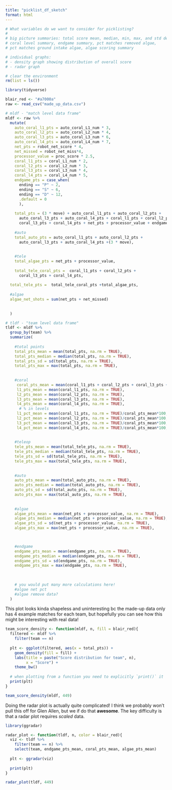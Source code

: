 ```yaml
---
title: "picklist_df_sketch"
format: html
---
```


```r
# What variables do we want to consider for picklisting? 
# 
# big picture summaries: total score mean, median, min, max, and std dev
# coral level summary, endgame summary, pct matches removed algae, 
# pct matches ground intake algae, algae scoring summary

# individual graphs: 
# - density graph showing distribution of overall score
# - radar graph
```

```r
# clear the environment
rm(list = ls())

library(tidyverse)

blair_red <- "#a7000a"
raw <- read_csv("made_up_data.csv")

# mldf - "match level data frame"
mldf <- raw %>%
  mutate(
    auto_coral_l1_pts = auto_coral_L1_num * 3, 
    auto_coral_l2_pts = auto_coral_L2_num * 4, 
    auto_coral_l3_pts = auto_coral_L3_num * 6, 
    auto_coral_l4_pts = auto_coral_L4_num * 7, 
    net_pts = robot_net_score * 4, 
    net_missed = robot_net_miss*4,
    processor_value = proc_score * 2.5, 
    coral_l1_pts = coral_L1_num * 2, 
    coral_l2_pts = coral_L2_num * 3, 
    coral_l3_pts = coral_L3_num * 4, 
    coral_l4_pts = coral_L4_num * 5, 
    endgame_pts = case_when(
      ending == "P" ~ 2, 
      ending == "S" ~ 6, 
      ending == "D" ~ 12, 
      .default = 0
      ),
    
    total_pts = (3 * move) + auto_coral_l1_pts + auto_coral_l2_pts + 
      auto_coral_l3_pts + auto_coral_l4_pts + coral_l1_pts + coral_l2_pts + 
      coral_l3_pts + coral_l4_pts + net_pts + processor_value + endgame_pts,
    
    #auto
    total_auto_pts = auto_coral_l1_pts + auto_coral_l2_pts + 
      auto_coral_l3_pts + auto_coral_l4_pts +(3 * move),
    
    
    #tele
    total_algae_pts = net_pts + processor_value,
    
    total_tele_coral_pts =  coral_l1_pts + coral_l2_pts + 
      coral_l3_pts + coral_l4_pts,
    
  total_tele_pts =  total_tele_coral_pts +total_algae_pts,
  
  #algae
  algae_net_shots = sum(net_pts + net_missed)
  
  
  )

# tldf - "team level data frame"
tldf <- mldf %>%
  group_by(team) %>%
  summarize(
    
    #total points
    total_pts_mean = mean(total_pts, na.rm = TRUE), 
    total_pts_median = median(total_pts, na.rm = TRUE), 
    total_pts_sd = sd(total_pts, na.rm = TRUE), 
    total_pts_max = max(total_pts, na.rm = TRUE), 
       
    
    #coral
     coral_pts_mean = mean(coral_l1_pts + coral_l2_pts + coral_l3_pts + coral_l4_pts, na.rm = TRUE), 
     l1_pts_mean = mean(coral_l1_pts, na.rm = TRUE), 
     l2_pts_mean = mean(coral_l2_pts, na.rm = TRUE), 
     l3_pts_mean = mean(coral_l3_pts, na.rm = TRUE), 
     l4_pts_mean = mean(coral_l4_pts, na.rm = TRUE), 
      # % in levels
     l1_pct_mean = mean(coral_l1_pts, na.rm = TRUE)/coral_pts_mean*100, 
     l2_pct_mean = mean(coral_l2_pts, na.rm = TRUE)/coral_pts_mean*100, 
     l3_pct_mean = mean(coral_l3_pts, na.rm = TRUE)/coral_pts_mean*100, 
     l4_pct_mean = mean(coral_l4_pts, na.rm = TRUE)/coral_pts_mean*100, 
    
    
    #teleop
    tele_pts_mean = mean(total_tele_pts, na.rm = TRUE), 
    tele_pts_median = median(total_tele_pts, na.rm = TRUE), 
    tele_pts_sd = sd(total_tele_pts, na.rm = TRUE), 
    tele_pts_max = max(total_tele_pts, na.rm = TRUE), 
               
    
    #auto
    auto_pts_mean = mean(total_auto_pts, na.rm = TRUE), 
    auto_pts_median = median(total_auto_pts, na.rm = TRUE), 
    auto_pts_sd = sd(total_auto_pts, na.rm = TRUE), 
    auto_pts_max = max(total_auto_pts, na.rm = TRUE),  
      
    
    #algae
    algae_pts_mean = mean(net_pts + processor_value, na.rm = TRUE),
    algae_pts_median = median(net_pts + processor_value, na.rm = TRUE), 
    algae_pts_sd = sd(net_pts + processor_value, na.rm = TRUE), 
    algae_pts_max = max(net_pts + processor_value, na.rm = TRUE), 


    
    #endgame
    endgame_pts_mean = mean(endgame_pts, na.rm = TRUE), 
    endgame_pts_median = median(endgame_pts, na.rm = TRUE), 
    endgame_pts_sd = sd(endgame_pts, na.rm = TRUE), 
    endgame_pts_max = max(endgame_pts, na.rm = TRUE), 
    
  
    
    # you would put many more calculations here!
    #algae net pct
    #algae remove data?
  )
```

This plot looks kinda shapeless and uninteresting bc the made-up data only has 4 example matches for each team, but hopefully you can see how this might be interesting with real data!

```r
team_score_density <- function(mldf, n, fill = blair_red){
  filtered <- mldf %>%
    filter(team == n)
  
  plt <- ggplot(filtered, aes(x = total_pts)) + 
    geom_density(fill = fill) + 
    labs(title = paste("Score distribution for team", n), 
         x = "Score") + 
    theme_bw()
  
  # when plotting from a function you need to explicitly `print()` it
  print(plt)
}

team_score_density(mldf, 449)
```

Doing the radar plot is actually quite complicated! I think we probably won't pull this off for Glen Allen, but we if do that **awesome**. The key difficulty is that a radar plot requires *scaled* data.

```r
library(ggradar)

radar_plot <- function(tldf, n, color = blair_red){
  viz <- tldf %>%
    filter(team == n) %>%
    select(team, endgame_pts_mean, coral_pts_mean, algae_pts_mean)
  
  plt <- ggradar(viz)
  
  print(plt)
}

radar_plot(tldf, 449)
```
